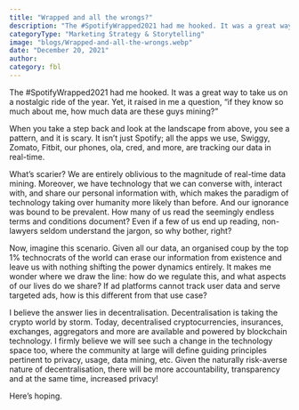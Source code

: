 ```yaml
---
title: "Wrapped and all the wrongs?"
description: "The #SpotifyWrapped2021 had me hooked. It was a great way to take us on a nostalgic ride of the year."
categoryType: "Marketing Strategy & Storytelling"
image: "blogs/Wrapped-and-all-the-wrongs.webp"
date: "December 20, 2021"
author:
category: fbl
---
```


The #SpotifyWrapped2021 had me hooked. It was a great way to take us on a nostalgic ride of the year. Yet, it raised in me a question, “if they know so much about me, how much data are these guys mining?”

When you take a step back and look at the landscape from above, you see a pattern, and it is scary. It isn’t just Spotify; all the apps we use, Swiggy, Zomato, Fitbit, our phones, ola, cred, and more, are tracking our data in real-time.

What’s scarier? We are entirely oblivious to the magnitude of real-time data mining. Moreover, we have technology that we can converse with, interact with, and share our personal information with, which makes the paradigm of technology taking over humanity more likely than before. And our ignorance was bound to be prevalent. How many of us read the seemingly endless terms and conditions document? Even if a few of us end up reading, non-lawyers seldom understand the jargon, so why bother, right?

Now, imagine this scenario. Given all our data, an organised coup by the top 1% technocrats of the world can erase our information from existence and leave us with nothing shifting the power dynamics entirely. It makes me wonder where we draw the line: how do we regulate this, and what aspects of our lives do we share? If ad platforms cannot track user data and serve targeted ads, how is this different from that use case?

I believe the answer lies in decentralisation. Decentralisation is taking the crypto world by storm. Today, decentralised cryptocurrencies, insurances, exchanges, aggregators and more are available and powered by blockchain technology. I firmly believe we will see such a change in the technology space too, where the community at large will define guiding principles pertinent to privacy, usage, data mining, etc. Given the naturally risk-averse nature of decentralisation, there will be more accountability, transparency and at the same time, increased privacy!

Here’s hoping.
